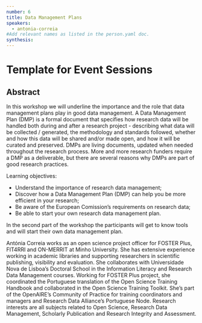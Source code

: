 ```yaml
---
number: 6
title: Data Management Plans
speakers:
  - antonia-correia
#Add relevant names as listed in the person.yaml doc.
synthesis:
---
```


# Template for Event Sessions

## Abstract

In this workshop we will underline the importance and the role that data
management plans play in good data management. A Data Management Plan (DMP) is a
formal document that specifies how research data will be handled both during and
after a research project - describing what data will be collected / generated,
the methodology and standards followed, whether and how this data will be shared
and/or made open, and how it will be curated and preserved. DMPs are living
documents, updated when needed throughout the research process. More and more
research funders require a DMP as a deliverable, but there are several reasons
why DMPs are part of good research practices.

Learning objectives:

- Understand the importance of research data management;
- Discover how a Data Management Plan (DMP) can help you be more efficient in
  your research;
- Be aware of the European Comission’s requirements on research data;
- Be able to start your own research data management plan.

In the second part of the workshop the participants will get to know tools and
will start their own data management plan.

<Youtube id="9-IyEKXiG0I" caption="Antónia Correia - Data Management Plans" />

<Download download="docs/6.1 Correia.pdf" />

<Speakers>

<Speaker speaker="antonia-correia">

Antónia Correia works as an open science project officer for FOSTER Plus,
FIT4RRI and ON-MERRIT at Minho University. She has extensive experience working
in academic libraries and supporting researchers in scientific publishing,
visibility and evaluation. She collaborates with Universidade Nova de Lisboa’s
Doctoral School in the Information Literacy and Research Data Management
courses. Working for FOSTER Plus project, she coordinated the Portuguese
translation of the Open Science Training Handbook and collaborated in the Open
Science Training Toolkit. She’s part of the OpenAIRE’s Community of Practice for
training coordinators and managers and Research Data Alliance’s Portuguese Node.
Research interests are all subjects related to Open Science, Research Data
Management, Scholarly Publication and Research Integrity and Assessment.

</Speaker>

</Speakers>
